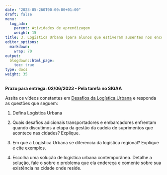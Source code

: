```yaml
---
date: "2023-05-260T00:00:00+01:00"
draft: false
menu:
  log_adm:
    parent: Atividades de aprendizagem
    weight: 15
title: 3. Logística Urbana (para alunos que estiveram ausentes nos encontros dos dias 08/05 e 12/05)
editor_options: 
  markdown: 
    wrap: 70
output: 
  blogdown::html_page:
    toc: true
type: docs
weight: 35
---
```


**Prazo para entrega: 02/06/2023 - Pela tarefa no SIGAA**

Assita os vídeos constantes em [Desafios da Logística Urbana](https://www.places.education/cursos/log_all/log_urb/) e responda as questões que seguem:

1. Defina Logística Urbana

2. Quais desafios adicionais transportadores e embarcadores enfrentam quando discutimos a etapa da gestão da cadeia de suprimentos que acontece nas cidades? Explique. 

3. Em que a Logística Urbana se diferencia da logística regional? Explique e cite exemplos.

4. Escolha uma solução de logística urbana contemporânea. Detalhe a solução, fale o sobre o problema que ela endereça e comente sobre sua existência na cidade onde reside. 

